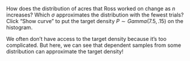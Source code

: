 How does the distribution of acres that Ross worked on change as $n$ increases? Which $\sigma$ approximates the distribution with the fewest trials? Click "Show curve" to put the target density $P \sim Gamma (7.5, .15)$ on the histogram.

We often don't have access to the target density because it's too complicated. But here, we can see that dependent samples from some distribution can approximate the target density! 